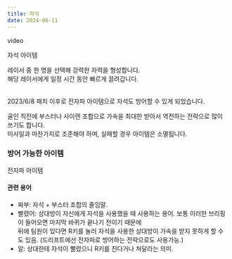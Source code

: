 ```yaml
---
title: 자석
date: 2024-06-11
---
```


<Division className="mdRatio">video</Division>

<Sprite className="item" backgroundPosition="-167px -92px">자석 아이템</Sprite>

<Bq>레이서 중 한 명을 선택해 강력한 자력을 형성합니다. <br/>
해당 레이서에게 일정 시간 동안 빠르게 끌려갑니다.<br/><br/>
<Link href="https://kartdrift.nexon.com/kartdrift/ko/news/update/view?threadId=2147185" target="_blank">2023/6/8 패치</Link> 이후로 전자파 아이템으로 자석도 방어할 수 있게 되었습니다.</Bq>

골인 직전에 부스터나 사이렌 조합으로 가속을 최대한 받아서 역전하는 전략으로 많이 쓰기도 합니다.<br/>
미사일과 마찬가지로 조준해야 하며, 실패할 경우 아이템은 소멸됩니다.

### 방어 가능한 아이템

<Division className="mdFlex mdCg">
    <Sprite className="item" backgroundPosition="-241px -10px">전자파 아이템</Sprite>
</Division>

#### 관련 용어

- 짜부: 자석 + 부스터 조합의 줄임말.
- 빨렸어: 상대방이 자신에게 자석을 사용했을 때 사용하는 용어. 보통 이러한 브리핑이 들어오면 마지막 바퀴가 끝나기 전이기 때문에 <br/>
뒤에 팀원이 있다면 R키를 눌러 자석을 사용한 상대방이 가속을 받지 못하게 할 수도 있음. (드리프트에선 전자파로 방어하는 전략으로도 사용가능.)
- 알: 상대한테 자석이 빨렸으니 R키를 친다거나 쳐달라는 의미.
